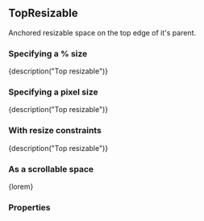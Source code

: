 
<CommonHeader />

<Meta title="Components|TopResizable" component={TopResizable} />

## TopResizable

Anchored resizable space on the top edge of it's parent.

### Specifying a % size

<Preview>
	<Story name="Default (%)">
		<ViewPort>
			<TopResizable style={green} size="50%" trackSize={true} onResizeStart={action('onResizeStart')} onResizeEnd={action('onResizeEnd')}>
				{description("Top resizable")}
			</TopResizable>
		</ViewPort>
	</Story>
</Preview>

### Specifying a pixel size

<Preview>
	<Story name="Default (px)">
		<ViewPort>
			<TopResizable style={green} size={300} trackSize={true}>
				{description("Top resizable")}
			</TopResizable>
		</ViewPort>
	</Story>
</Preview>

### With resize constraints

<Preview>
	<Story name="With resize constraints">
		<ViewPort>
			<TopResizable style={green} size={300} trackSize={true} minimumSize={150} maximumSize={450}>
				{description("Top resizable")}
			</TopResizable>
		</ViewPort>
	</Story>
</Preview>

### As a scrollable space

<Preview>
	<Story name="Scrollable">
		<ViewPort>
			<TopResizable style={green} size={300} scrollable={true}>
				{lorem}
			</TopResizable>
		</ViewPort>
	</Story>
</Preview>

### Properties

<Story name="Properties">
	<PropsTable>
		<ResizableProps />
		<AnchoredProps />
		<StandardProps />
	</PropsTable>
</Story>